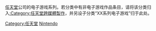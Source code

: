 [[任天堂|任天堂]]公司的电子游戏系列。若分类中有非电子游戏作品条目，请将该分类归入[[:Category:任天堂跨媒體製作|:Category:任天堂跨媒體製作]]，并另设子分类“XX系列电子游戏”归于此处。

[[Category:任天堂|Category:任天堂]]
[[Category:各公司电子游戏系列|Nintendo]]